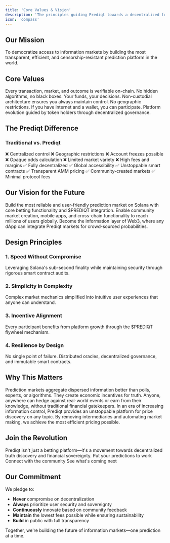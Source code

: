 ```yaml
---
title: 'Core Values & Vision'
description: 'The principles guiding Prediqt towards a decentralized future'
icon: 'compass'
---
```


## Our Mission

<Callout type="info" emoji="🎯">
  To democratize access to information markets by building the most transparent, efficient, and censorship-resistant prediction platform in the world.
</Callout>

## Core Values

<CardGroup cols={2}>
  <Card title="Transparency First" icon="eye" color="#299EFF">
    Every transaction, market, and outcome is verifiable on-chain. No hidden algorithms, no black boxes.
  </Card>
  <Card title="User Sovereignty" icon="crown" color="#299EFF">
    Your funds, your decisions. Non-custodial architecture ensures you always maintain control.
  </Card>
  <Card title="Global Access" icon="globe" color="#299EFF">
    No geographic restrictions. If you have internet and a wallet, you can participate.
  </Card>
  <Card title="Community Driven" icon="users" color="#299EFF">
    Platform evolution guided by token holders through decentralized governance.
  </Card>
</CardGroup>

## The Prediqt Difference

### Traditional vs. Prediqt

<Tabs>
  <Tab title="Traditional Betting">
    ❌ Centralized control  
    ❌ Geographic restrictions  
    ❌ Account freezes possible  
    ❌ Opaque odds calculation  
    ❌ Limited market variety  
    ❌ High fees and margins  
  </Tab>
  <Tab title="Prediqt Markets">
    ✅ Fully decentralized  
    ✅ Global accessibility  
    ✅ Unstoppable smart contracts  
    ✅ Transparent AMM pricing  
    ✅ Community-created markets  
    ✅ Minimal protocol fees  
  </Tab>
</Tabs>

## Our Vision for the Future

<Steps>
  <Step title="Phase 1: Foundation" icon="1">
    Build the most reliable and user-friendly prediction market on Solana with core betting functionality and $PREDIQT integration.
  </Step>
  <Step title="Phase 2: Expansion" icon="2">
    Enable community market creation, mobile apps, and cross-chain functionality to reach millions of users globally.
  </Step>
  <Step title="Phase 3: Ecosystem" icon="3">
    Become the information layer of Web3, where any dApp can integrate Prediqt markets for crowd-sourced probabilities.
  </Step>
</Steps>

## Design Principles

### 1. Speed Without Compromise
Leveraging Solana's sub-second finality while maintaining security through rigorous smart contract audits.

### 2. Simplicity in Complexity
Complex market mechanics simplified into intuitive user experiences that anyone can understand.

### 3. Incentive Alignment
Every participant benefits from platform growth through the $PREDIQT flywheel mechanism.

### 4. Resilience by Design
No single point of failure. Distributed oracles, decentralized governance, and immutable smart contracts.

## Why This Matters

<AccordionGroup>
  <Accordion title="Information Discovery" icon="magnifying-glass">
    Prediction markets aggregate dispersed information better than polls, experts, or algorithms. They create economic incentives for truth.
  </Accordion>
  <Accordion title="Financial Inclusion" icon="hand-holding-dollar">
    Anyone, anywhere can hedge against real-world events or earn from their knowledge, without traditional financial gatekeepers.
  </Accordion>
  <Accordion title="Censorship Resistance" icon="shield-halved">
    In an era of increasing information control, Prediqt provides an unstoppable platform for price discovery on any topic.
  </Accordion>
  <Accordion title="Efficient Markets" icon="chart-line">
    By removing intermediaries and automating market making, we achieve the most efficient pricing possible.
  </Accordion>
</AccordionGroup>

## Join the Revolution

<Note>
  Prediqt isn't just a betting platform—it's a movement towards decentralized truth discovery and financial sovereignty.
</Note>

<CardGroup cols={3}>
  <Card
    title="Start Predicting"
    icon="rocket"
    href="/using/getting-started"
  >
    Put your predictions to work
  </Card>
  <Card
    title="Join Discord"
    icon="discord"
    href="https://discord.gg/prediqtmarket"
  >
    Connect with the community
  </Card>
  <Card
    title="Read Roadmap"
    icon="map"
    href="/roadmap/phase-1"
  >
    See what's coming next
  </Card>
</CardGroup>

## Our Commitment

We pledge to:
- **Never** compromise on decentralization
- **Always** prioritize user security and sovereignty  
- **Continuously** innovate based on community feedback
- **Maintain** the lowest fees possible while ensuring sustainability
- **Build** in public with full transparency

<Callout type="success" emoji="🚀">
  Together, we're building the future of information markets—one prediction at a time.
</Callout> 